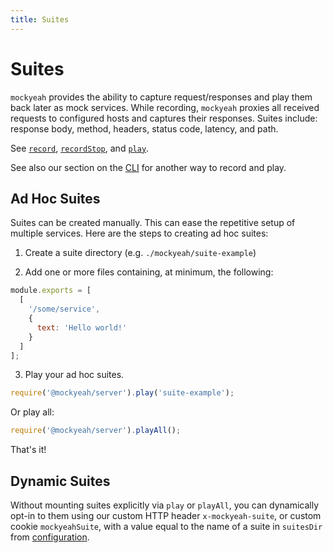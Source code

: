 ```yaml
---
title: Suites
---
```


# Suites

`mockyeah` provides the ability to capture request/responses and play them back later as mock services.
While recording, `mockyeah` proxies all received requests to configured hosts and captures their responses.
Suites include: response body, method, headers, status code, latency, and path.

See [`record`](../Packages/mockyeah-server/API/record), [`recordStop`](../Packages/mockyeah-server/API/recordStop), and [`play`](../Packages/mockyeah-server/API/play).

See also our section on the [CLI](../Packages/mockyeah-cli)
for another way to record and play.

## Ad Hoc Suites

Suites can be created manually. This can ease the repetitive setup of multiple
services. Here are the steps to creating ad hoc suites:

1. Create a suite directory (e.g. `./mockyeah/suite-example`)

2. Add one or more files containing, at minimum, the following:

```js
module.exports = [
  [
    '/some/service',
    {
      text: 'Hello world!'
    }
  ]
];
```

3. Play your ad hoc suites.

```js
require('@mockyeah/server').play('suite-example');
```

Or play all:

```js
require('@mockyeah/server').playAll();
```

That's it!

## Dynamic Suites

Without mounting suites explicitly via `play` or `playAll`, you can dynamically opt-in to them
using our custom HTTP header `x-mockyeah-suite`, or custom cookie `mockyeahSuite`,
with a value equal to the name of a suite in `suitesDir` from [configuration](../Packages/mockyeah-server/Configuration).

